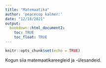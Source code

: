 ```yaml
---
title: "Matemaatika"
author: 'peacecop kalmer:'
date: "12/18/2021"
output:
  bookdown::html_document2:
    toc: TRUE
    toc_float: TRUE
---
```


```r
knitr::opts_chunk$set(echo = TRUE)
```

Kogun siia matemaatikareegleid ja -ülesandeid.